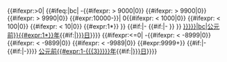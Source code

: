 <includeonly><!--

-->{{#ifexpr:{{{3}}}>0|<!--
=====================================================
= year specified as number > 0, with or without "BC"
=====================================================
  --><span style="{{#ifeq:{{{debug|}}}|yes|border:1px solid|display:none}}"><!--
  -->{{#ifeq:{{lc:{{{4|}}}}}|bc|<!--
==========================================
= year specified as number > 0, with "BC"
==========================================
    -->-{{#ifexpr: {{{3}}} > 9000|0}}<!--
    -->{{#ifexpr: {{{3}}} > 9900|0}}<!--
    -->{{#ifexpr: {{{3}}} > 9990|0}}<!--
    -->{{#expr:10000-{{{3}}}}}|<!--
==========
= year AD
==========
    -->0{{#ifexpr: {{{3}}} < 1000|0}}<!--
    -->{{#ifexpr: {{{3}}}< 100|0}}<!--
    -->{{#ifexpr: {{{3}}} < 10|0}}<!--
    -->{{#expr:1*{{{3}}}}} }}<!--
=============================================================================
= rest of hidden part for the case that the year is specified as number > 0,
= with or without "BC"
=============================================================================
  -->{{#if:{{{2|}}}|-{{MONTH|{{{2}}}}}<!--
    -->{{#if:{{{1|}}}|-{{0expr|{{{1}}}}} }} }} </span><!--
=============================================================================
= visible part for the case that the year is specified as number > 0,
= with or without "BC"
=============================================================================
  -->[[{{#ifeq:{{lc:{{{4|}}}}}|bc|公元前}}{{#expr:1*{{{3}}}}}年]]{{#if:{{{2|}}}|[[{{{2}}}月{{{1|}}}日]]}}}}<!--
================================
= year specified as number <= 0
================================
-->{{#ifexpr:{{{3}}}<=0|<!--
--><span style="{{#ifeq:{{{debug|}}}|yes|border:1px solid|display:none}}"><!--
-->-{{#ifexpr: {{{3}}} < -8999|0}}<!--
-->{{#ifexpr: {{{3}}} < -9899|0}}<!--
-->{{#ifexpr: {{{3}}} < -9989|0}}<!--
-->{{#expr:9999+{{{3}}}}}<!--
=============================================================================
// rest of hidden part for the case that the year is specified as number <= 0
=============================================================================
-->{{#if:{{{2|}}}|-{{MONTH|{{{2}}}}}{{#if:{{{1|}}}|-{{0expr|{{{1}}}}}}}}} </span><!--
======================================================================
// visible part for the case that the year is specified as number <= 0
======================================================================
-->[[公元前{{#expr:1-{{{3}}}}}年]]{{#if:{{{2|}}}|[[{{{2}}}月{{{1|}}}日]]}}}}<!--

--></includeonly><noinclude>
{{documentation}}
<!-- Add cats and interwikis to the /doc subpage, not here! -->
</noinclude>